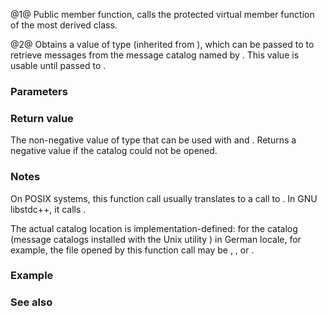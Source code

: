 {{cpp/locale/messages/title|open|do_open}}
{{cpp/locale/messages/navbar}}
{{dcl begin}}
{{dcl header|locale}}
{{dcl|num=1|1=
public:
catalog open( const std::string&amp; name, const std::locale&amp; loc ) const;
}}
{{dcl|num=2|1=
protected:
virtual catalog do_open( const std::string&amp; name, const std::locale&amp; loc ) const;
}}
{{dcl end}}

@1@ Public member function, calls the protected virtual member function {{tt|do_open}} of the most derived class.

@2@ Obtains a value of type {{tt|catalog}} (inherited from {{lc|std::messages_base}}), which can be passed to {{lc|get()}} to retrieve messages from the message catalog named by {{c|name}}. This value is usable until passed to {{lc|close()}}.

===Parameters===
{{par begin}}
{{par|name|name of the message catalog to open}}
{{par|loc|a locale object that provides additional facets that may be required to read messages from the catalog, such as {{lc|std::codecvt}} to perform wide/multibyte conversions}}
{{par end}}

===Return value===
The non-negative value of type {{tt|catalog}} that can be used with {{lc|get()}} and {{lc|close()}}. Returns a negative value if the catalog could not be opened.

===Notes===
On POSIX systems, this function call usually translates to a call to {{tt|[https://pubs.opengroup.org/onlinepubs/9699919799/functions/catopen.html catopen()]}}. In GNU libstdc++, it calls {{tt|[https://gcc.gnu.org/onlinedocs/libstdc++/manual/facets.html textdomain]}}. 

The actual catalog location is implementation-defined: for the catalog {{c|"sed"}} (message catalogs installed with the Unix utility {{tt|'sed'}}) in German locale, for example, the file opened by this function call may be {{tt|/usr/lib/nls/msg/de_DE/sed.cat}}, {{tt|/usr/lib/locale/de_DE/LC_MESSAGES/sed.cat}}, or {{tt|/usr/share/locale/de/LC_MESSAGES/sed.mo}}.

===Example===
{{cpp/locale/messages/example}}

===See also===
{{dsc begin}}
{{dsc end}}

{{langlinks|ja|zh}}
